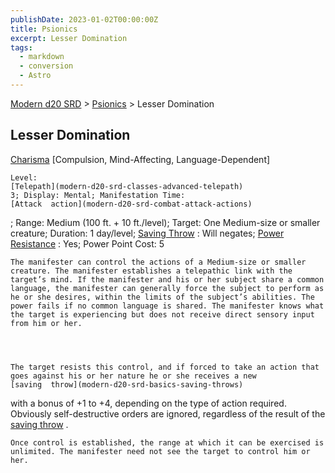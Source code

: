 ```yaml
---
publishDate: 2023-01-02T00:00:00Z
title: Psionics
excerpt: Lesser Domination
tags:
  - markdown
  - conversion
  - Astro
---
```


[Modern d20 SRD](/#modernD20) > [Psionics](modern-d20-srd-psionics-index) > Lesser Domination

## Lesser Domination

[Charisma](modern-d20-srd-basics-ability-scores)
[Compulsion, Mind-Affecting, Language-Dependent]

    Level:
    [Telepath](modern-d20-srd-classes-advanced-telepath)
    3; Display: Mental; Manifestation Time:
    [Attack  action](modern-d20-srd-combat-attack-actions)
; Range: Medium (100 ft. + 10 ft./level); Target: One Medium-size or smaller creature; Duration: 1 day/level;
[Saving Throw](modern-d20-srd-basics-saving-throws)
: Will negates;
[Power Resistance](modern-d20-srd-special-abilities-power-resistance)
: Yes; Power Point Cost: 5

    The manifester can control the actions of a Medium-size or smaller creature. The manifester establishes a telepathic link with the target’s mind. If the manifester and his or her subject share a common language, the manifester can generally force the subject to perform as he or she desires, within the limits of the subject’s abilities. The power fails if no common language is shared. The manifester knows what the target is experiencing but does not receive direct sensory input from him or her.




    The target resists this control, and if forced to take an action that goes against his or her nature he or she receives a new
    [saving  throw](modern-d20-srd-basics-saving-throws)
with a bonus of +1 to +4, depending on the type of action required. Obviously self-destructive orders are ignored, regardless of the result of the
[saving throw](modern-d20-srd-basics-saving-throws)
.

    Once control is established, the range at which it can be exercised is unlimited. The manifester need not see the target to control him or her.
